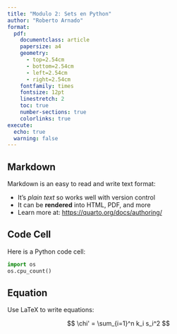 ```yaml
---
title: "Modulo 2: Sets en Python"
author: "Roberto Arnado"
format:
  pdf:
    documentclass: article
    papersize: a4
    geometry:
      - top=2.54cm
      - bottom=2.54cm
      - left=2.54cm
      - right=2.54cm
    fontfamily: times
    fontsize: 12pt
    linestretch: 2
    toc: true
    number-sections: true
    colorlinks: true
execute:
  echo: true
  warning: false
---
```


## Markdown

Markdown is an easy to read and write text format:

- It's _plain text_ so works well with version control
- It can be **rendered** into HTML, PDF, and more
- Learn more at: <https://quarto.org/docs/authoring/>

## Code Cell

Here is a Python code cell:

```python
import os
os.cpu_count()
```

## Equation

Use LaTeX to write equations:

$$
\chi' = \sum_{i=1}^n k_i s_i^2
$$
